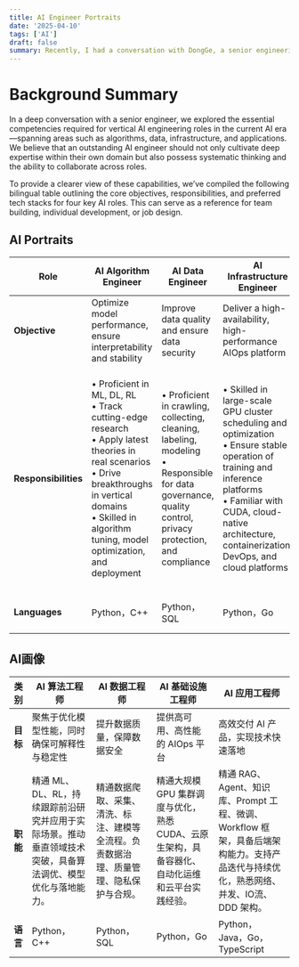 ```yaml
---
title: AI Engineer Portraits
date: '2025-04-10'
tags: ['AI']
draft: false
summary: Recently, I had a conversation with DongGe, a senior engineering architect. Together, we summarized the key capabilities required for four major AI-era roles: Algorithm, Data, Engineering, and Architecture. This framework can serve as a reference for job design and personal development. Feel free to add your thoughts or reach out to me directly.
---
```


# Background Summary

In a deep conversation with a senior engineer, we explored the essential competencies required for vertical AI engineering roles in the current AI era—spanning areas such as algorithms, data, infrastructure, and applications.
We believe that an outstanding AI engineer should not only cultivate deep expertise within their own domain but also possess systematic thinking and the ability to collaborate across roles.

To provide a clearer view of these capabilities, we’ve compiled the following bilingual table outlining the core objectives, responsibilities, and preferred tech stacks for four key AI roles. This can serve as a reference for team building, individual development, or job design.

## AI Portraits

| Role                 | **AI Algorithm Engineer**                                                                                                                                                                                                      | **AI Data Engineer**                                                                                                                                          | **AI Infrastructure Engineer**                                                                                                                                                                                                        | **AI Application Engineer**                                                                                                                                                                                                                  |
| -------------------- | ------------------------------------------------------------------------------------------------------------------------------------------------------------------------------------------------------------------------------ | ------------------------------------------------------------------------------------------------------------------------------------------------------------- | ------------------------------------------------------------------------------------------------------------------------------------------------------------------------------------------------------------------------------------- | -------------------------------------------------------------------------------------------------------------------------------------------------------------------------------------------------------------------------------------------- |
| **Objective**        | Optimize model performance, ensure interpretability and stability                                                                                                                                                              | Improve data quality and ensure data security                                                                                                                 | Deliver a high-availability, high-performance AIOps platform                                                                                                                                                                          | Rapidly deliver AI products and promote fast implementation                                                                                                                                                                                  |
| **Responsibilities** | • Proficient in ML, DL, RL<br/>• Track cutting-edge research<br/>• Apply latest theories in real scenarios<br/>• Drive breakthroughs in vertical domains<br/>• Skilled in algorithm tuning, model optimization, and deployment | • Proficient in crawling, collecting, cleaning, labeling, modeling<br/>• Responsible for data governance, quality control, privacy protection, and compliance | • Skilled in large-scale GPU cluster scheduling and optimization<br/>• Ensure stable operation of training and inference platforms<br/>• Familiar with CUDA, cloud-native architecture, containerization, DevOps, and cloud platforms | • Proficient in RAG, Agents, KB, Prompt engineering, fine-tuning, workflows<br/>• Integrate backend architecture quickly<br/>• Solid in networking, concurrency, IO streams, DDD<br/>• Support product iteration and continuous optimization |
| **Languages**        | Python，C++                                                                                                                                                                                                                    | Python，SQL                                                                                                                                                   | Python，Go                                                                                                                                                                                                                            | Python，Java，Go，TypeScript                                                                                                                                                                                                                 |

## AI画像

| 类别     | AI 算法工程师                                                                                               | AI 数据工程师                                                                          | AI 基础设施工程师                                                                              | AI 应用工程师                                                                                                                         |
| -------- | ----------------------------------------------------------------------------------------------------------- | -------------------------------------------------------------------------------------- | ---------------------------------------------------------------------------------------------- | ------------------------------------------------------------------------------------------------------------------------------------- |
| **目标** | 聚焦于优化模型性能，同时确保可解释性与稳定性                                                                | 提升数据质量，保障数据安全                                                             | 提供高可用、高性能的 AIOps 平台                                                                | 高效交付 AI 产品，实现技术快速落地                                                                                                    |
| **职能** | 精通 ML、DL、RL，持续跟踪前沿研究并应用于实际场景。推动垂直领域技术突破，具备算法调优、模型优化与落地能力。 | 精通数据爬取、采集、清洗、标注、建模等全流程。负责数据治理、质量管理、隐私保护与合规。 | 精通大规模 GPU 集群调度与优化，熟悉 CUDA、云原生架构，具备容器化、自动化运维和云平台实践经验。 | 精通 RAG、Agent、知识库、Prompt 工程、微调、Workflow 框架，具备后端架构能力。支持产品迭代与持续优化，熟悉网络、并发、IO流、DDD 架构。 |
| **语言** | Python，C++                                                                                                 | Python，SQL                                                                            | Python，Go                                                                                     | Python，Java，Go，TypeScript                                                                                                          |
